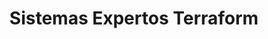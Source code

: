 ---
title: "Sistemas Expertos Terraform"
description: "Un proyecto que implementa Azure usando Terraform."
url: "https://github.com/Eduardo-332/Repositorio-C"
techStack: ["Terraform", "Git", "JSON"]
tags: ["Azure", "Terraform", "Sistemas Expertos"]
image: "/images/ArquitecturaAzure.jpeg"
slug: "se-y-terraform"
---